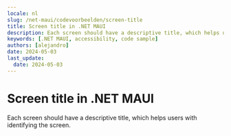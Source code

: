 ```yaml
---
locale: nl
slug: /net-maui/codevoorbeelden/screen-title
title: Screen title in .NET MAUI
description: Each screen should have a descriptive title, which helps users with identifying the screen.
keywords: [.NET MAUI, accessibility, code sample]
authors: [alejandro]
date: 2024-05-03
last_update:
  date: 2024-05-03
---
```


# Screen title in .NET MAUI

Each screen should have a descriptive title, which helps users with identifying the screen.

<CodeSample id="screen-title" platform="net-maui" locale="en"/>
